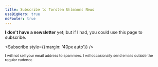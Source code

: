 ```yaml
---
title: Subscribe to Torsten Uhlmanns News
useBigHero: true
noFooter: true
---
```



**I don't have a newsletter** yet; but if I had, you could use this page to subscribe.


<Subscribe style={{margin: '40px auto'}} />

<small>
  I will not sell your email address to spammers. I will occasionally send
  emails outside the regular cadence.
</small>
